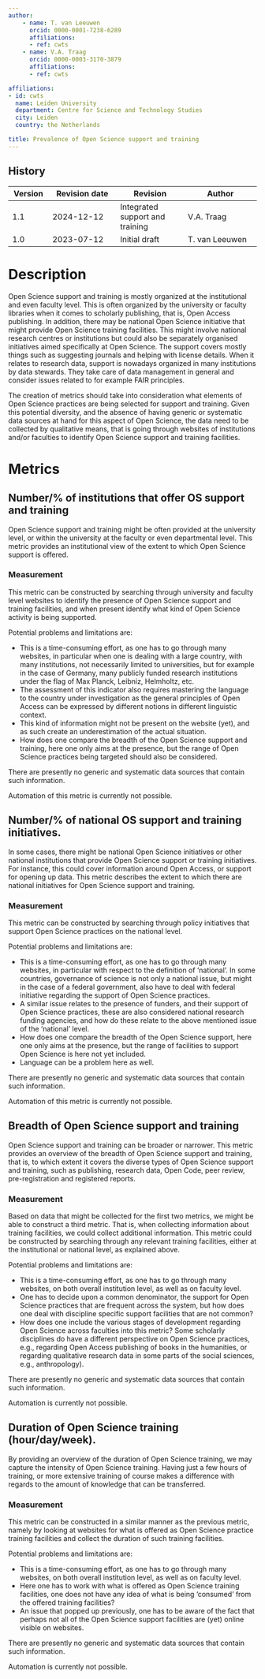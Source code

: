 ```yaml
---
author:
    - name: T. van Leeuwen
      orcid: 0000-0001-7238-6289
      affiliations:
      - ref: cwts
    - name: V.A. Traag
      orcid: 0000-0003-3170-3879
      affiliations:
      - ref: cwts

affiliations:
- id: cwts
  name: Leiden University
  department: Centre for Science and Technology Studies
  city: Leiden
  country: the Netherlands

title: Prevalence of Open Science support and training
---
```



::: {.callout collapse="true"}


# History

| Version | Revision date | Revision      | Author         |
|---------|---------------|---------------|----------------|
| 1.1     | 2024-12-12    | Integrated support and training | V.A. Traag |
| 1.0     | 2023-07-12    | Initial draft | T. van Leeuwen |

:::

# Description

Open Science support and training is mostly organized at the institutional and even faculty level. This is often organized by the university or faculty libraries when it comes to scholarly publishing, that is, Open Access publishing. In addition, there may be national Open Science initiative that might provide Open Science training facilities. This might involve national research centres or institutions but could also be separately organised initiatives aimed specifically at Open Science. The support covers mostly things such as suggesting journals and helping with license details. When it relates to research data, support is nowadays organized in many institutions by data stewards. They take care of data management in general and consider issues related to for example FAIR principles.

The creation of metrics should take into consideration what elements of Open Science practices are being selected for support and training. Given this potential diversity, and the absence of having generic or systematic data sources at hand for this aspect of Open Science, the data need to be collected by qualitative means, that is going through websites of institutions and/or faculties to identify Open Science support and training facilities.

# Metrics

## Number/% of institutions that offer OS support and training

Open Science support and training might be often provided at the university level, or within the university at the faculty or even departmental level. This metric provides an institutional view of the extent to which Open Science support is offered.

### Measurement

This metric can be constructed by searching through university and faculty level websites to identify the presence of Open Science support and training facilities, and when present identify what kind of Open Science activity is being supported.

Potential problems and limitations are:

-   This is a time-consuming effort, as one has to go through many websites, in particular when one is dealing with a large country, with many institutions, not necessarily limited to universities, but for example in the case of Germany, many publicly funded research institutions under the flag of Max Planck, Leibniz, Helmholtz, etc.
-   The assessment of this indicator also requires mastering the language to the country under investigation as the general principles of Open Access can be expressed by different notions in different linguistic context.
-   This kind of information might not be present on the website (yet), and as such create an underestimation of the actual situation.
-   How does one compare the breadth of the Open Science support and training, here one only aims at the presence, but the range of Open Science practices being targeted should also be considered.

There are presently no generic and systematic data sources that contain such information.

Automation of this metric is currently not possible.

## Number/% of national OS support and training initiatives.

In some cases, there might be national Open Science initiatives or other national institutions that provide Open Science support or training initiatives. For instance, this could cover information around Open Access, or support for opening up data. This metric describes the extent to which there are national initiatives for Open Science support and training.

### Measurement

This metric can be constructed by searching through policy initiatives that support Open Science practices on the national level.

Potential problems and limitations are:

-   This is a time-consuming effort, as one has to go through many websites, in particular with respect to the definition of 'national'. In some countries, governance of science is not only a national issue, but might in the case of a federal government, also have to deal with federal initiative regarding the support of Open Science practices.
-   A similar issue relates to the presence of funders, and their support of Open Science practices, these are also considered national research funding agencies, and how do these relate to the above mentioned issue of the 'national' level.
-   How does one compare the breadth of the Open Science support, here one only aims at the presence, but the range of facilities to support Open Science is here not yet included.
-   Language can be a problem here as well.

There are presently no generic and systematic data sources that contain such information.

Automation of this metric is currently not possible.

## Breadth of Open Science support and training

Open Science support and training can be broader or narrower. This metric provides an overview of the breadth of Open Science support and training, that is, to which extent it covers the diverse types of Open Science support and training, such as publishing, research data, Open Code, peer review, pre-registration and registered reports.

### Measurement

Based on data that might be collected for the first two metrics, we might be able to construct a third metric. That is, when collecting information about training facilities, we could collect additional information. This metric could be constructed by searching through any relevant training facilities, either at the institutional or national level, as explained above.

Potential problems and limitations are:

-   This is a time-consuming effort, as one has to go through many websites, on both overall institution level, as well as on faculty level.
-   One has to decide upon a common denominator, the support for Open Science practices that are frequent across the system, but how does one deal with discipline specific support facilities that are not common?
-   How does one include the various stages of development regarding Open Science across faculties into this metric? Some scholarly disciplines do have a different perspective on Open Science practices, e.g., regarding Open Access publishing of books in the humanities, or regarding qualitative research data in some parts of the social sciences, e.g., anthropology).

There are presently no generic and systematic data sources that contain such information.

Automation is currently not possible.

## Duration of Open Science training (hour/day/week).

By providing an overview of the duration of Open Science training, we may capture the intensity of Open Science training. Having just a few hours of training, or more extensive training of course makes a difference with regards to the amount of knowledge that can be transferred.

### Measurement

This metric can be constructed in a similar manner as the previous metric, namely by looking at websites for what is offered as Open Science practice training facilities and collect the duration of such training facilities.

Potential problems and limitations are:

-   This is a time-consuming effort, as one has to go through many websites, on both overall institution level, as well as on faculty level.
-   Here one has to work with what is offered as Open Science training facilities, one does not have any idea of what is being 'consumed' from the offered training facilities?
-   An issue that popped up previously, one has to be aware of the fact that perhaps not all of the Open Science support facilities are (yet) online visible on websites.

There are presently no generic and systematic data sources that contain such information.

Automation is currently not possible.